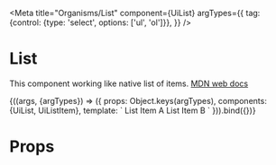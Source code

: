 
<Meta
  title="Organisms/List"
  component={UiList}
  argTypes={{
    tag: {control: {type: 'select', options: ['ul', 'ol']}},
  }}
/>

# List

This component working like native list of items. [MDN web docs](https://developer.mozilla.org/en-US/docs/Web/HTML/Element/ul)

<Canvas>
  <Story
    name="Common"
  >
    {((args, {argTypes}) => ({
      props: Object.keys(argTypes),
      components: {UiList, UiListItem},
      template: `<UiList>
        <UiListItem>List Item A</UiListItem>
        <UiListItem>List Item B</UiListItem>
      </UiList>`
    })).bind({})}
  </Story>
</Canvas>

<ArgsTable story='Common' />

# Props

<Props of={UiList} />
